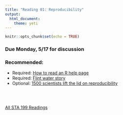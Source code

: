 ```yaml
---
title: "Reading 01: Reproducibility"
output: 
  html_document: 
    theme: yeti
---
```


```r
knitr::opts_chunk$set(echo = TRUE)
```

### Due Monday, 5/17 for discussion

### Recommended: 

- Required: [How to read an R help page](https://socviz.co/appendix.html#a-little-more-about-r)
- Required: [Flint water story](flint_water_story.pdf)
- Optional: [1500 scientists lift the lid on reproducibility](https://www.nature.com/articles/533452a)

<br>
<br>

[All STA 199 Readings](./readings.html)